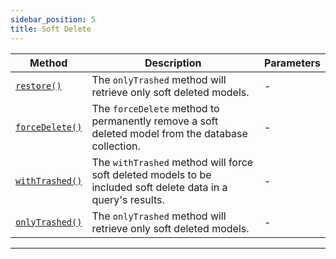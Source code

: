 ```yaml
---
sidebar_position: 5
title: Soft Delete
---
```



| Method                                                      | Description                                                                                                   | Parameters |
| ----------------------------------------------------------- | ------------------------------------------------------------------------------------------------------------- | ---------- |
| [`restore()`](/docs/tutorials/soft-delete/#restore)         | The `onlyTrashed` method will retrieve only soft deleted models.                                              | -          |
| [`forceDelete()`](/docs/tutorials/soft-delete/#forcedelete) | The `forceDelete` method to permanently remove a soft deleted model from the database collection.             | -          |
| [`withTrashed()`](/docs/tutorials/soft-delete/#withtrashed) | The `withTrashed` method will force soft deleted models to be included soft delete data in a query's results. | -          |
| [`onlyTrashed()`](/docs/tutorials/soft-delete/#onlytrashed) | The `onlyTrashed` method will retrieve only soft deleted models.                                              | -          |

---

<Sponsor />
